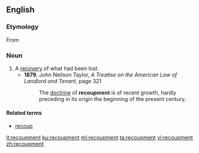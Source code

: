 ==English==

===Etymology===
From {{suffix|recoup|ment}}

===Noun===
{{en-noun}}

# A [[recovery|recovery]] of what had been lost.
#* '''1879''', John Neilson Taylor, ''A Treatise on the American Law of Landlord and Tenant'', page 321
#*: The [[doctrine]] of '''recoupment''' is of recent growth, hardly preceding in its origin the beginning of the present century.

====Related terms====
* [[recoup]]

[[it:recoupment]]
[[ku:recoupment]]
[[ml:recoupment]]
[[ta:recoupment]]
[[vi:recoupment]]
[[zh:recoupment]]